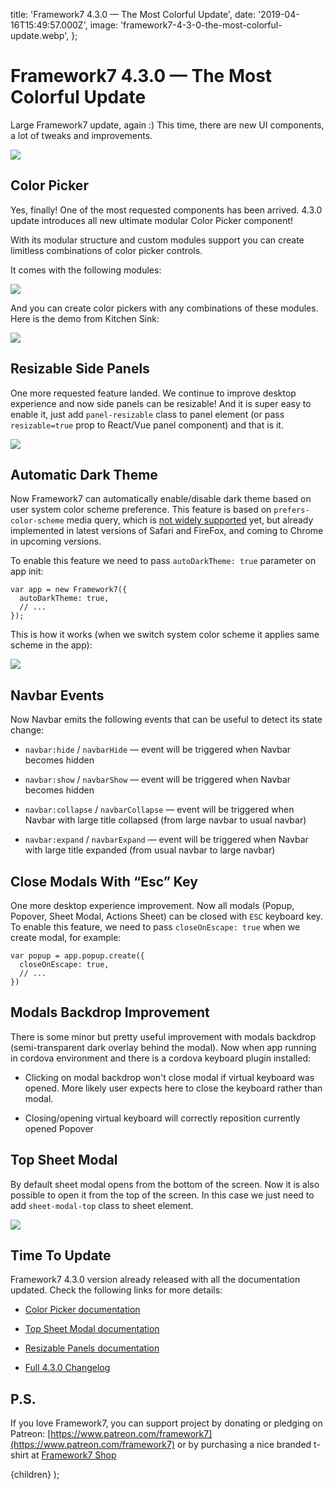   title: 'Framework7 4.3.0 — The Most Colorful Update',
  date: '2019-04-16T15:49:57.000Z',
  image: 'framework7-4-3-0-the-most-colorful-update.webp',
};

# Framework7 4.3.0 — The Most Colorful Update

Large Framework7 update, again :) This time, there are new UI components, a lot of tweaks and improvements.

![](/images/framework7-4-3-0-the-most-colorful-update-0.png)

## Color Picker

Yes, finally! One of the most requested components has been arrived. 4.3.0 update introduces all new ultimate modular Color Picker component!

With its modular structure and custom modules support you can create limitless combinations of color picker controls.

It comes with the following modules:

![](/images/framework7-4-3-0-the-most-colorful-update-1.png)

And you can create color pickers with any combinations of these modules. Here is the demo from Kitchen Sink:

![](/images/framework7-4-3-0-the-most-colorful-update-2.gif)

## Resizable Side Panels

One more requested feature landed. We continue to improve desktop experience and now side panels can be resizable! And it is super easy to enable it, just add `panel-resizable` class to panel element (or pass `resizable=true` prop to React/Vue panel component) and that is it.

![](/images/framework7-4-3-0-the-most-colorful-update-3.gif)

## Automatic Dark Theme

Now Framework7 can automatically enable/disable dark theme based on user system color scheme preference. This feature is based on `prefers-color-scheme` media query, which is [not widely supported](https://caniuse.com/#feat=prefers-color-scheme) yet, but already implemented in latest versions of Safari and FireFox, and coming to Chrome in upcoming versions.

To enable this feature we need to pass `autoDarkTheme: true` parameter on app init:

```
var app = new Framework7({
  autoDarkTheme: true,
  // ...
});
```

This is how it works (when we switch system color scheme it applies same scheme in the app):

![](/images/framework7-4-3-0-the-most-colorful-update-4.gif)

## Navbar Events

Now Navbar emits the following events that can be useful to detect its state change:

- `navbar:hide` / `navbarHide` — event will be triggered when Navbar becomes hidden

- `navbar:show` / `navbarShow` — event will be triggered when Navbar becomes hidden

- `navbar:collapse` / `navbarCollapse` — event will be triggered when Navbar with large title collapsed (from large navbar to usual navbar)

- `navbar:expand` / `navbarExpand` — event will be triggered when Navbar with large title expanded (from usual navbar to large navbar)

## Close Modals With “Esc” Key

One more desktop experience improvement. Now all modals (Popup, Popover, Sheet Modal, Actions Sheet) can be closed with `ESC` keyboard key. To enable this feature, we need to pass `closeOnEscape: true` when we create modal, for example:

```
var popup = app.popup.create({
  closeOnEscape: true,
  // ...
})
```

## Modals Backdrop Improvement

There is some minor but pretty useful improvement with modals backdrop (semi-transparent dark overlay behind the modal). Now when app running in cordova environment and there is a cordova keyboard plugin installed:

- Clicking on modal backdrop won't close modal if virtual keyboard was opened. More likely user expects here to close the keyboard rather than modal.

- Closing/opening virtual keyboard will correctly reposition currently opened Popover

## Top Sheet Modal

By default sheet modal opens from the bottom of the screen. Now it is also possible to open it from the top of the screen. In this case we just need to add `sheet-modal-top` class to sheet element.

![](/images/framework7-4-3-0-the-most-colorful-update-5.gif)

## Time To Update

Framework7 4.3.0 version already released with all the documentation updated. Check the following links for more details:

- [Color Picker documentation](https://framework7.io/docs/color-picker.html)

- [Top Sheet Modal documentation](https://framework7.io/docs/sheet-modal.html#sheet-top-layout)

- [Resizable Panels documentation](https://framework7.io/docs/panel.html#resizable-panel)

- [Full 4.3.0 Changelog](https://github.com/framework7io/framework7/blob/master/CHANGELOG.md)

## P.S.

If you love Framework7, you can support project by donating or pledging on Patreon: [https://www.patreon.com/framework7](https://www.patreon.com/framework7) or by purchasing a nice branded t-shirt at [Framework7 Shop](https://teespring.com/stores/framework7)

  <PostLayout meta={meta}>{children}</PostLayout>
);
